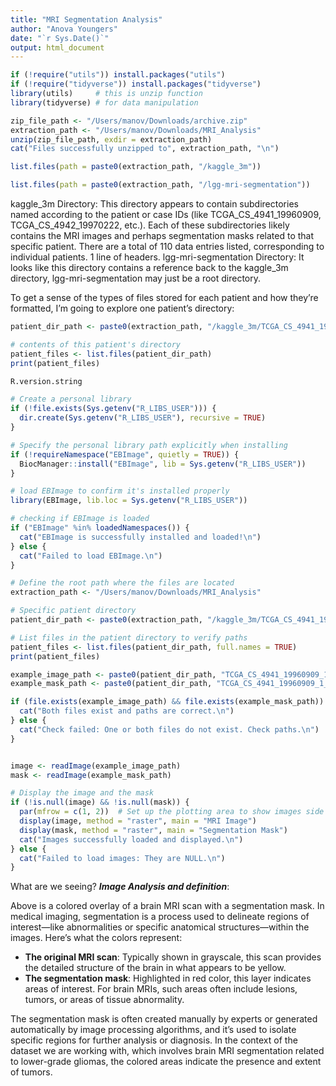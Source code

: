 ---
title: "MRI Segmentation Analysis"
author: "Anova Youngers"
date: "`r Sys.Date()`"
output: html_document
---
```{r}
if (!require("utils")) install.packages("utils")
if (!require("tidyverse")) install.packages("tidyverse")
library(utils)     # this is unzip function
library(tidyverse) # for data manipulation

```
```{r}
zip_file_path <- "/Users/manov/Downloads/archive.zip"
extraction_path <- "/Users/manov/Downloads/MRI_Analysis"
unzip(zip_file_path, exdir = extraction_path)
cat("Files successfully unzipped to", extraction_path, "\n")
```
```{r}
list.files(path = paste0(extraction_path, "/kaggle_3m"))
```
```{r}
list.files(path = paste0(extraction_path, "/lgg-mri-segmentation"))
```
kaggle_3m Directory: This directory appears to contain subdirectories named according to the patient or case IDs (like TCGA_CS_4941_19960909, TCGA_CS_4942_19970222, etc.). Each of these subdirectories likely contains the MRI images and perhaps segmentation masks related to that specific patient. There are a total of 110 data entries listed, corresponding to individual patients. 1 line of headers.
lgg-mri-segmentation Directory: It looks like this directory contains a reference back to the kaggle_3m directory, lgg-mri-segmentation may just be a root directory.


To get a sense of the types of files stored for each patient and how they're formatted, I'm going to explore one patient's directory:


```{r}
patient_dir_path <- paste0(extraction_path, "/kaggle_3m/TCGA_CS_4941_19960909/")

# contents of this patient's directory
patient_files <- list.files(patient_dir_path)
print(patient_files)


```

```{r}
R.version.string

```

```{r}
# Create a personal library 
if (!file.exists(Sys.getenv("R_LIBS_USER"))) {
  dir.create(Sys.getenv("R_LIBS_USER"), recursive = TRUE)
}

# Specify the personal library path explicitly when installing
if (!requireNamespace("EBImage", quietly = TRUE)) {
  BiocManager::install("EBImage", lib = Sys.getenv("R_LIBS_USER"))
}

# load EBImage to confirm it's installed properly
library(EBImage, lib.loc = Sys.getenv("R_LIBS_USER"))

# checking if EBImage is loaded
if ("EBImage" %in% loadedNamespaces()) {
  cat("EBImage is successfully installed and loaded!\n")
} else {
  cat("Failed to load EBImage.\n")
}

```


```{r}
# Define the root path where the files are located
extraction_path <- "/Users/manov/Downloads/MRI_Analysis"

# Specific patient directory
patient_dir_path <- paste0(extraction_path, "/kaggle_3m/TCGA_CS_4941_19960909/")

# List files in the patient directory to verify paths
patient_files <- list.files(patient_dir_path, full.names = TRUE)
print(patient_files)

example_image_path <- paste0(patient_dir_path, "TCGA_CS_4941_19960909_1.tif")
example_mask_path <- paste0(patient_dir_path, "TCGA_CS_4941_19960909_1_mask.tif")

if (file.exists(example_image_path) && file.exists(example_mask_path)) {
  cat("Both files exist and paths are correct.\n")
} else {
  cat("Check failed: One or both files do not exist. Check paths.\n")
}



```

```{r}
image <- readImage(example_image_path)
mask <- readImage(example_mask_path)

# Display the image and the mask
if (!is.null(image) && !is.null(mask)) {
  par(mfrow = c(1, 2))  # Set up the plotting area to show images side by side
  display(image, method = "raster", main = "MRI Image")
  display(mask, method = "raster", main = "Segmentation Mask")
  cat("Images successfully loaded and displayed.\n")
} else {
  cat("Failed to load images: They are NULL.\n")
}

```

What are we seeing? 
***Image Analysis and definition***:

Above is a colored overlay of a brain MRI scan with a segmentation mask. In medical imaging, segmentation is a process used to delineate regions of interest—like abnormalities or specific anatomical structures—within the images. Here’s what the colors represent:

- **The original MRI scan**: Typically shown in grayscale, this scan provides the detailed structure of the brain in what appears to be yellow.
- **The segmentation mask**: Highlighted in red color, this layer indicates areas of interest. For brain MRIs, such areas often include lesions, tumors, or areas of tissue abnormality.

The segmentation mask is often created manually by experts or generated automatically by image processing algorithms, and it's used to isolate specific regions for further analysis or diagnosis. In the context of the dataset we are working with, which involves brain MRI segmentation related to lower-grade gliomas, the colored areas indicate the presence and extent of tumors.












